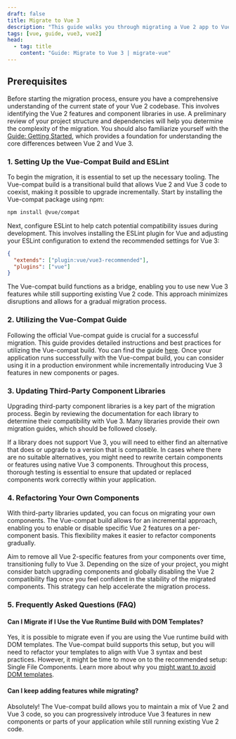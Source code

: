 ```yaml
---
draft: false
title: Migrate to Vue 3
description: "This guide walks you through migrating a Vue 2 app to Vue 3, covering essential steps like setting up tooling, updating libraries, refactoring components, and leveraging the Vue-compat build for a smooth transition."
tags: [vue, guide, vue3, vue2]
head:
  - tag: title
    content: "Guide: Migrate to Vue 3 | migrate-vue"
---
```


## Prerequisites

Before starting the migration process, ensure you have a comprehensive understanding of the current state of your Vue 2 codebase. This involves identifying the Vue 2 features and component libraries in use. A preliminary review of your project structure and dependencies will help you determine the complexity of the migration. You should also familiarize yourself with the [Guide: Getting Started](#getting-started), which provides a foundation for understanding the core differences between Vue 2 and Vue 3.

### 1. Setting Up the Vue-Compat Build and ESLint

To begin the migration, it is essential to set up the necessary tooling. The Vue-compat build is a transitional build that allows Vue 2 and Vue 3 code to coexist, making it possible to upgrade incrementally. Start by installing the Vue-compat package using npm:

```bash
npm install @vue/compat
```

Next, configure ESLint to help catch potential compatibility issues during development. This involves installing the ESLint plugin for Vue and adjusting your ESLint configuration to extend the recommended settings for Vue 3:

```json
{
  "extends": ["plugin:vue/vue3-recommended"],
  "plugins": ["vue"]
}
```

The Vue-compat build functions as a bridge, enabling you to use new Vue 3 features while still supporting existing Vue 2 code. This approach minimizes disruptions and allows for a gradual migration process.

### 2. Utilizing the Vue-Compat Guide

Following the official Vue-compat guide is crucial for a successful migration. This guide provides detailed instructions and best practices for utilizing the Vue-compat build. You can find the guide [here](https://github.com/vuejs/core/tree/main/packages/vue-compat#readme). Once your application runs successfully with the Vue-compat build, you can consider using it in a production environment while incrementally introducing Vue 3 features in new components or pages.

### 3. Updating Third-Party Component Libraries

Upgrading third-party component libraries is a key part of the migration process. Begin by reviewing the documentation for each library to determine their compatibility with Vue 3. Many libraries provide their own migration guides, which should be followed closely.

If a library does not support Vue 3, you will need to either find an alternative that does or upgrade to a version that is compatible. In cases where there are no suitable alternatives, you might need to rewrite certain components or features using native Vue 3 components. Throughout this process, thorough testing is essential to ensure that updated or replaced components work correctly within your application.

### 4. Refactoring Your Own Components

With third-party libraries updated, you can focus on migrating your own components. The Vue-compat build allows for an incremental approach, enabling you to enable or disable specific Vue 2 features on a per-component basis. This flexibility makes it easier to refactor components gradually.

Aim to remove all Vue 2-specific features from your components over time, transitioning fully to Vue 3. Depending on the size of your project, you might consider batch upgrading components and globally disabling the Vue 2 compatibility flag once you feel confident in the stability of the migrated components. This strategy can help accelerate the migration process.

### 5. Frequently Asked Questions (FAQ)

#### Can I Migrate if I Use the Vue Runtime Build with DOM Templates?

Yes, it is possible to migrate even if you are using the Vue runtime build with DOM templates. The Vue-compat build supports this setup, but you will need to refactor your templates to align with Vue 3 syntax and best practices. However, it might be time to move on to the recommended setup: Single File Components. Learn more about why you [might want to avoid DOM templates](https://vuejsdevelopers.com/2017/09/17/vue-js-avoid-dom-templates/).

#### Can I keep adding features while migrating?

Absolutely! The Vue-compat build allows you to maintain a mix of Vue 2 and Vue 3 code, so you can progressively introduce Vue 3 features in new components or parts of your application while still running existing Vue 2 code.
